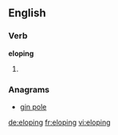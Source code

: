 
==English==

===Verb===
'''eloping'''

# {{present participle of|elope}}

===Anagrams===
* [[gin pole#English|gin pole]]

[[de:eloping]]
[[fr:eloping]]
[[vi:eloping]]